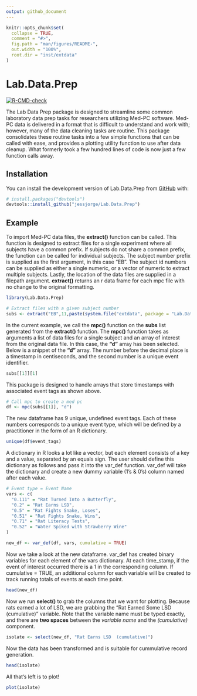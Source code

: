 ```yaml
---
output: github_document
---
```


<!-- README.md is generated from README.Rmd. Please edit that file -->

```r
knitr::opts_chunk$set(
  collapse = TRUE,
  comment = "#>",
  fig.path = "man/figures/README-",
  out.width = "100%",
  root.dir = "inst/extdata"
)
```

# Lab.Data.Prep

<!-- badges: start -->
[![R-CMD-check](https://github.com/jessjorge/Lab.Data.Prep/actions/workflows/R-CMD-check.yaml/badge.svg)](https://github.com/jessjorge/Lab.Data.Prep/actions/workflows/R-CMD-check.yaml)
<!-- badges: end -->

The Lab Data Prep package is designed to streamline some common laboratory data prep tasks for researchers utilizing Med-PC software. Med-PC data is delivered in a format that is difficult to understand and work with; however, many of the data cleaning tasks are routine. This package consolidates these routine tasks into a few simple functions that can be called with ease, and provides a plotting utility function to use after data cleanup. What formerly took a few hundred lines of code is now just a few function calls away. 

## Installation

You can install the development version of Lab.Data.Prep from [GitHub](https://github.com/) with:

``` r
# install.packages("devtools")
devtools::install_github("jessjorge/Lab.Data.Prep")
```

## Example

To import Med-PC data files, the **extract()** function can be called. This function is designed to extract files for a single experiment where all subjects have a common prefix. If subjects do not share a common prefix, the function can be called for individual subjects. The subject number prefix is supplied as the first argument, in this case "EB". The subject id numbers can be supplied as either a single numeric, or a vector of numeric to extract multiple subjects. Lastly, the location of the data files are supplied in a filepath argument. **extract()** returns an r data frame for each mpc file with no change to the original formatting.

```r
library(Lab.Data.Prep)

# Extract files with a given subject number
subs <- extract("EB",11,paste(system.file("extdata", package = "Lab.Data.Prep"),"/", sep = ""))
```

In the current example, we call the **mpc()** function on the **subs** list generated from the **extract()** function. The **mpc()** function takes as arguments a list of data files for a single subject and an array of interest from the original data file. In this case, the **"d"** array has been selected. Below is a snippet of the **"d"** array. The number before the decimal place is a timestamp in centiseconds, and the second number is a unique event identifier.

```r
subs[[1]][1]
```

This package is designed to handle arrays that store timestamps with associated event tags as shown above. 

```r
# Call mpc to create a med pc
df <- mpc(subs[[1]], "d")
```

The new dataframe has 9 unique, undefined event tags. Each of these numbers corresponds to a unique event type, which will be defined by a practitioner in the form of an R dictionary.

```r
unique(df$event_tags)
```

A dictionary in R looks a lot like a vector, but each element consists of a key and a value, separated by an equals sign. The user should define this dictionary as follows and pass it into the var_def function. var_def will take the dictionary and create a new dummy variable (1's \& 0's) column named after each value.

```r
# Event type = Event Name
vars <- c(
  "0.111" = "Rat Turned Into a Butterfly",
  "0.2" = "Rat Earns LSD",
  "0.5" = "Rat Fights Snake, Loses",
  "0.51" = "Rat Fights Snake, Wins",
  "0.71" = "Rat Literacy Tests",
  "0.52" = "Water Spiked with Strawberry Wine"
)

new_df <- var_def(df, vars, cumulative = TRUE)
```

Now we take a look at the new dataframe. var_def has created binary variables for each element of the vars dictionary. At each time_stamp, if the event of interest occurred there is a 1 in the corresponding column. If cumulative = TRUE, an additional column for each variable will be created to track running totals of events at each time point.  

```r
head(new_df)
```

Now we run **select()** to grab the columns that we want for plotting. Because rats earned a lot of LSD, we are grabbing the "Rat Earned Some LSD  (cumulative)" variable. Note that the variable name must be typed exactly, and there are **two spaces** between the *variable name* and the *(cumulative)* component. 

```r
isolate <- select(new_df, "Rat Earns LSD  (cumulative)")
```

Now the data has been transformed and is suitable for cummulative record generation.

```r
head(isolate)
```

All that's left is to plot!


```r
plot(isolate)
```
